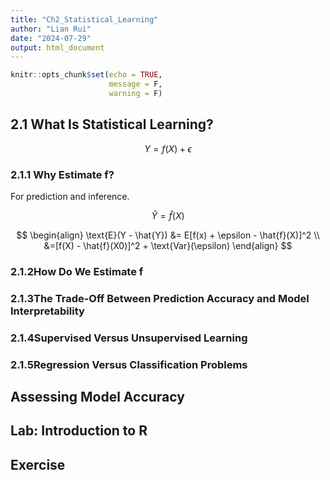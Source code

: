 ```yaml
---
title: "Ch2_Statistical_Learning"
author: "Lian Rui"
date: "2024-07-29"
output: html_document
---
```


```r
knitr::opts_chunk$set(echo = TRUE,
                      message = F,
                      warning = F)
```

## 2.1 What Is Statistical Learning? 

$$
Y = f(X) + \epsilon
$$

### 2.1.1 Why Estimate f?

For prediction and inference. 

$$
\hat{Y} = \hat{f}(X)
$$

$$
\begin{align}
\text{E}(Y - \hat{Y}) &= E[f(x) + \epsilon - \hat{f}(X)]^2 \\
&=[f(X) - \hat{f}(X0)]^2 + \text{Var}(\epsilon)
\end{align}
$$

### 2.1.2How Do We Estimate f

### 2.1.3The Trade-Off Between Prediction Accuracy and Model Interpretability

### 2.1.4Supervised Versus Unsupervised Learning

### 2.1.5Regression Versus Classification Problems

## Assessing Model Accuracy

## Lab: Introduction to R

## Exercise
